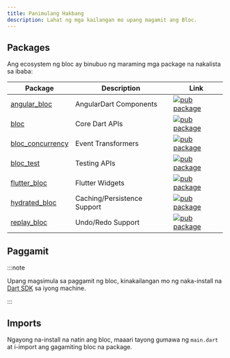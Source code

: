 ```yaml
---
title: Panimulang Hakbang
description: Lahat ng mga kailangan mo upang magamit ang Bloc.
---
```



## Packages

Ang ecosystem ng bloc ay binubuo ng maraming mga package na nakalista sa ibaba:

| Package                                                                                    | Description                 | Link                                                                                                           |
| ------------------------------------------------------------------------------------------ | --------------------------- | -------------------------------------------------------------------------------------------------------------- |
| [angular_bloc](https://github.com/felangel/bloc/tree/master/packages/angular_bloc)         | AngularDart Components      | [![pub package](https://img.shields.io/pub/v/angular_bloc.svg)](https://pub.dev/packages/angular_bloc)         |
| [bloc](https://github.com/felangel/bloc/tree/master/packages/bloc)                         | Core Dart APIs              | [![pub package](https://img.shields.io/pub/v/bloc.svg)](https://pub.dev/packages/bloc)                         |
| [bloc_concurrency](https://github.com/felangel/bloc/tree/master/packages/bloc_concurrency) | Event Transformers          | [![pub package](https://img.shields.io/pub/v/bloc_concurrency.svg)](https://pub.dev/packages/bloc_concurrency) |
| [bloc_test](https://github.com/felangel/bloc/tree/master/packages/bloc_test)               | Testing APIs                | [![pub package](https://img.shields.io/pub/v/bloc_test.svg)](https://pub.dev/packages/bloc_test)               |
| [flutter_bloc](https://github.com/felangel/bloc/tree/master/packages/flutter_bloc)         | Flutter Widgets             | [![pub package](https://img.shields.io/pub/v/flutter_bloc.svg)](https://pub.dev/packages/flutter_bloc)         |
| [hydrated_bloc](https://github.com/felangel/bloc/tree/master/packages/hydrated_bloc)       | Caching/Persistence Support | [![pub package](https://img.shields.io/pub/v/hydrated_bloc.svg)](https://pub.dev/packages/hydrated_bloc)       |
| [replay_bloc](https://github.com/felangel/bloc/tree/master/packages/replay_bloc)           | Undo/Redo Support           | [![pub package](https://img.shields.io/pub/v/replay_bloc.svg)](https://pub.dev/packages/replay_bloc)           |

## Paggamit

<InstallationTabs />

:::note

Upang magsimula sa paggamit ng bloc, kinakailangan mo ng naka-install na
[Dart SDK](https://dart.dev/get-dart) sa iyong machine.

:::

## Imports

Ngayong na-install na natin ang bloc, maaari tayong gumawa ng `main.dart` at
i-import ang gagamiting bloc na package.

<ImportTabs />
